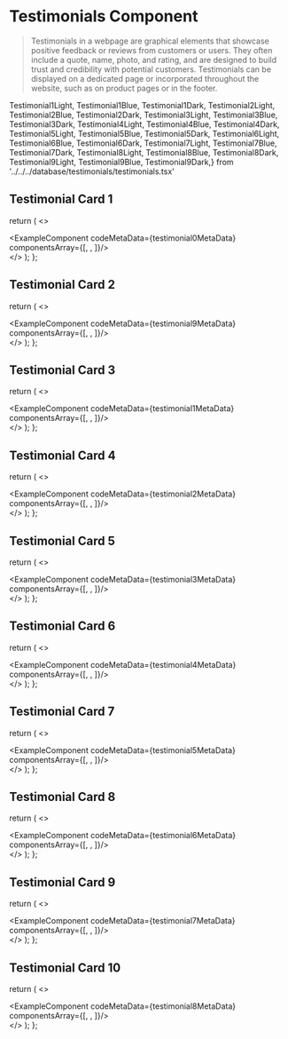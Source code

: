 # Testimonials Component
> Testimonials in a webpage are graphical elements that showcase positive feedback or reviews from customers or users. They often include a quote, name, photo, and rating, and are designed to build trust and credibility with potential customers. Testimonials can be displayed on a dedicated page or incorporated throughout the website, such as on product pages or in the footer.

Testimonial1Light, Testimonial1Blue, Testimonial1Dark,
Testimonial2Light, Testimonial2Blue, Testimonial2Dark,
Testimonial3Light, Testimonial3Blue, Testimonial3Dark,
Testimonial4Light, Testimonial4Blue, Testimonial4Dark,
Testimonial5Light, Testimonial5Blue, Testimonial5Dark,
Testimonial6Light, Testimonial6Blue, Testimonial6Dark,
Testimonial7Light, Testimonial7Blue, Testimonial7Dark,
Testimonial8Light, Testimonial8Blue, Testimonial8Dark,
Testimonial9Light, Testimonial9Blue, Testimonial9Dark,} from '../../../database/testimonials/testimonials.tsx'

## Testimonial Card 1

  return (
    <>
    <div className='mb-20'>
        <ExampleComponent codeMetaData={testimonial0MetaData} componentsArray={[<Testimonial0Light />, <Testimonial0Blue/>, <Testimonial0Dark/>]}/>
    </div>
    </>
  );
};

<Testimonial0/>

## Testimonial Card 2

  return (
    <>
    <div className='mb-20'>
        <ExampleComponent codeMetaData={testimonial9MetaData} componentsArray={[<Testimonial9Light />, <Testimonial9Blue/>, <Testimonial9Dark/>]}/>
    </div>
    </>
  );
};

<Testimonial9/>

## Testimonial Card 3

  return (
    <>
    <div className='mb-20'>
        <ExampleComponent codeMetaData={testimonial1MetaData} componentsArray={[<Testimonial1Light />, <Testimonial1Blue/>, <Testimonial1Dark/>]}/>
    </div>
    </>
  );
};

<Testimonial1/>

## Testimonial Card 4

  return (
    <>
    <div className='mb-20'>
        <ExampleComponent codeMetaData={testimonial2MetaData} componentsArray={[<Testimonial2Light />, <Testimonial2Blue/>, <Testimonial2Dark/>]}/>
    </div>
    </>
  );
};

<Testimonial2/>

## Testimonial Card 5

  return (
    <>
    <div className='mb-20'>
        <ExampleComponent codeMetaData={testimonial3MetaData} componentsArray={[<Testimonial3Light />, <Testimonial3Blue/>, <Testimonial3Dark/>]}/>
    </div>
    </>
  );
};

<Testimonial3/>

## Testimonial Card 6

  return (
    <>
    <div className='mb-20'>
        <ExampleComponent codeMetaData={testimonial4MetaData} componentsArray={[<Testimonial4Light />, <Testimonial4Blue/>, <Testimonial4Dark/>]}/>
    </div>
    </>
  );
};

<Testimonial4/>


## Testimonial Card 7

  return (
    <>
    <div className='mb-20'>
        <ExampleComponent codeMetaData={testimonial5MetaData} componentsArray={[<Testimonial5Light />, <Testimonial5Blue/>, <Testimonial5Dark/>]}/>
    </div>
    </>
  );
};

<Testimonial5/>


## Testimonial Card 8

  return (
    <>
    <div className='mb-20'>
        <ExampleComponent codeMetaData={testimonial6MetaData} componentsArray={[<Testimonial6Light />, <Testimonial6Blue/>, <Testimonial6Dark/>]}/>
    </div>
    </>
  );
};

<Testimonial6/>


## Testimonial Card 9

  return (
    <>
    <div className='mb-20'>
        <ExampleComponent codeMetaData={testimonial7MetaData} componentsArray={[<Testimonial7Light />, <Testimonial7Blue/>, <Testimonial7Dark/>]}/>
    </div>
    </>
  );
};

<Testimonial7/>


## Testimonial Card 10

  return (
    <>
    <div className='mb-20'>
        <ExampleComponent codeMetaData={testimonial8MetaData} componentsArray={[<Testimonial8Light />, <Testimonial8Blue/>, <Testimonial8Dark/>]}/>
    </div>
    </>
  );
};

<Testimonial8/>